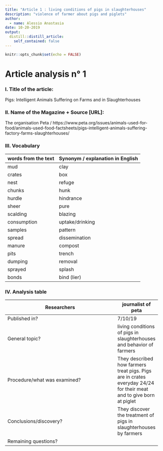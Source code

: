```yaml
---
title: "Article 1 : living conditions of pigs in slaughterhouses"
description: "violence of farmer about pigs and piglets"
author:
  - name: Alessio Anastasia
date: 10-20-2019
output:
  distill::distill_article:
    self_contained: false
---
```


```r
knitr::opts_chunk$set(echo = FALSE)
```

# Article analysis n° 1 

### I. Title of the article: 

Pigs: Intelligent Animals Suffering on Farms and in Slaughterhouses  

### II. Name of the Magazine + Source [URL]:
The organisation Peta / https://www.peta.org/issues/animals-used-for-food/animals-used-food-factsheets/pigs-intelligent-animals-suffering-factory-farms-slaughterhouses/

### III. Vocabulary

| words from the text | Synonym / explanation in   English |
| ------------------- | ---------------------------------- |
| mud                 | clay                               |
| crates              | box                                |
| nest                | refuge                             |
| chunks              | hunk                               |
| hurdle              | hindrance                          |
| sheer               | pure                               |
| scalding            | blazing                            |
| consumption         | uptake/drinking                    |
| samples             | pattern                            |
| spread              | dissemination                      |
| manure              | compost                            |
| pits                | trench                             |
| dumping             | removal                            |
| sprayed             | splash                             |
| bonds               | bind (lier)                        |

### IV. Analysis table

| Researchers                    |   journalist of peta   |
|--------------------------------|------|
| Published in?                  |   7/10/19  |
| General topic?                 |   living conditions of pigs in slaughterhouses and behavior of farmers   |
| Procedure/what   was examined? |   They described how farmers treat pigs. Pigs are in crates everyday 24/24 for their meat and to give born at piglet|
| Conclusions/discovery?         |   They discover the treatment of pigs in slaughterhouses by farmers   |
| Remaining questions?           |     |
